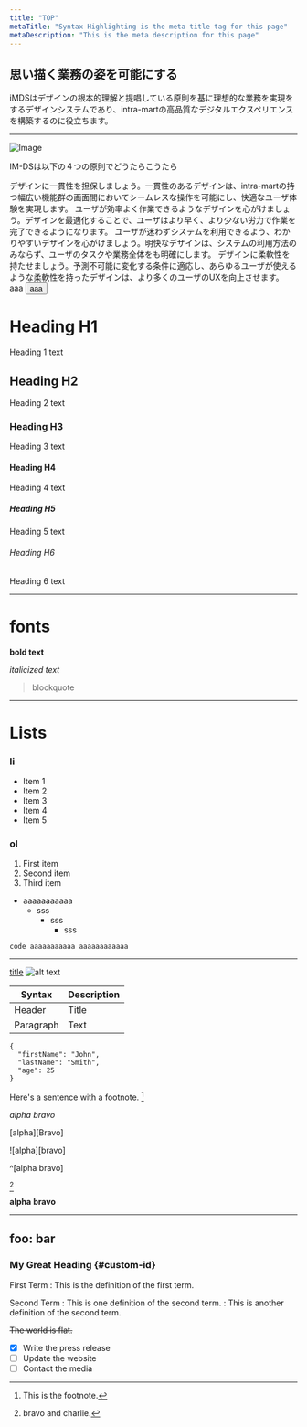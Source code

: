```yaml
---
title: "TOP"
metaTitle: "Syntax Highlighting is the meta title tag for this page"
metaDescription: "This is the meta description for this page"
---
```



## 思い描く業務の姿を可能にする
iMDSはデザインの根本的理解と提唱している原則を基に理想的な業務を実現をするデザインシステムであり、intra-martの高品質なデジタルエクスペリエンスを構築するのに役立ちます。

---

![Image](Principals.png)

IM-DSは以下の４つの原則でどうたらこうたら

<flex>
  <card title="一貫性" >
    デザインに一貫性を担保しましょう。一貫性のあるデザインは、intra-martの持つ幅広い機能群の画面間においてシームレスな操作を可能にし、快適なユーザ体験を実現します。
  </card>
  <card title="効率性">
    ユーザが効率よく作業できるようなデザインを心がけましょう。デザインを最適化することで、ユーザはより早く、より少ない労力で作業を完了できるようになります。
  </card>
  <card title="明快さ">
    ユーザが迷わずシステムを利用できるよう、わかりやすいデザインを心がけましょう。明快なデザインは、システムの利用方法のみならず、ユーザのタスクや業務全体をも明確にします。
  </card>
  <card title="柔軟性">
    デザインに柔軟性を持たせましょう。予測不可能に変化する条件に適応し、あらゆるユーザが使えるような柔軟性を持ったデザインは、より多くのユーザのUXを向上させます。
  </card>
</flex>

<notice title="注意">
  aaa
</ notice>

<tooltip title="Add" placement="top">
  <button variant="contained" color="primary">
    aaa
  </button>
</tooltip>

# Heading H1
Heading 1 text

## Heading H2
Heading 2 text

### Heading H3
Heading 3 text

#### Heading H4
Heading 4 text

##### Heading H5
Heading 5 text

###### Heading H6
Heading 6 text

---


# fonts
**bold text**

*italicized text*
> blockquote

---

# Lists

### li
- Item 1
- Item 2
- Item 3
- Item 4
- Item 5

### ol
1. First item
2. Second item
3. Third item

* aaaaaaaaaaa
  * sss
    * sss
      * sss


`code
aaaaaaaaaaa
aaaaaaaaaaaa
`

---

[title](https://www.example.com)
![alt text](image.jpg)


| Syntax | Description |
| ----------- | ----------- |
| Header | Title |
| Paragraph | Text |

```
{
  "firstName": "John",
  "lastName": "Smith",
  "age": 25
}
```

Here's a sentence with a footnote. [^1]

[Alpha]: https://example.com

*alpha* _bravo_

[alpha][Bravo]

![alpha][bravo]

[^alpha]: bravo and charlie.

^[alpha bravo]

[^alpha]

**alpha** __bravo__

---
foo: bar
---

[^1]: This is the footnote.

### My Great Heading {#custom-id}

First Term
: This is the definition of the first term.

Second Term
: This is one definition of the second term.
: This is another definition of the second term.

~~The world is flat.~~

- [x] Write the press release
- [ ] Update the website
- [ ] Contact the media